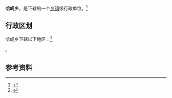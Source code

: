 {{中国乡级行政区|62/01/23/214/000}}

'''哈岘乡'''，是{{PRC admin/fullname|62/01/23/214/000|3}}下辖的一个[[乡镇|乡镇]]级行政单位。<ref>{{PRC admin/ref sgc|{{PRC admin/parent|62/01/23/214/000}}}}</ref>

== 行政区划 ==

哈岘乡下辖以下地区：<ref>{{PRC admin/ref sgc|62/01/23/214/000}}</ref>

{{PRC admin/children|62/01/23/214/000}}。

== 参考资料 ==

{{reflist}}

{{行政区划小作品}}
{{PRC admin/navcat|62/01/23/214/000}}
